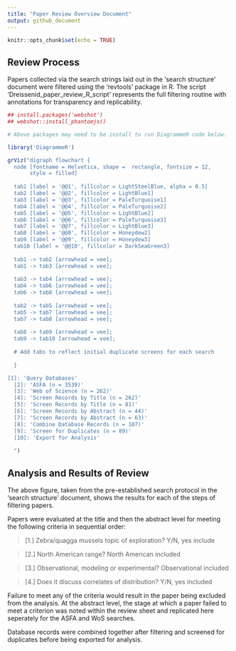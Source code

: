 ```yaml
---
title: "Paper Review Overview Document"
output: github_document
---
```


```r
knitr::opts_chunk$set(echo = TRUE)
```

## Review Process

Papers collected via the search strings laid out in the 'search structure' document
were filtered using the 'revtools' package in R. The script 'Dreissenid_paper_review_R_script'
represents the full filtering routine with annotations for transparency and replicability.


```r
## install.packages('webshot')
## webshot::install_phantomjs()

# Above packages may need to be install to run DiagrammeR code below.

library('DiagrammeR')

grViz("digraph flowchart {
  node [fontname = Helvetica, shape =  rectangle, fontsize = 12, 
       style = filled]
 
  tab1 [label = '@@1', fillcolor = LightSteelBlue, alpha = 0.5]
  tab2 [label = '@@2', fillcolor = LightBlue1]
  tab3 [label = '@@3', fillcolor = PaleTurquoise1]
  tab4 [label = '@@4', fillcolor = PaleTurquoise2]
  tab5 [label = '@@5', fillcolor = LightBlue2]
  tab6 [label = '@@6', fillcolor = PaleTurquoise3]
  tab7 [label = '@@7', fillcolor = LightBlue3]
  tab8 [label = '@@8', fillcolor = Honeydew2]
  tab9 [label = '@@9', fillcolor = Honeydew3]
  tab10 [label = '@@10', fillcolor = DarkSeaGreen3]
  
  tab1 -> tab2 [arrowhead = vee];
  tab1 -> tab3 [arrowhead = vee];
  
  tab3 -> tab4 [arrowhead = vee];
  tab4 -> tab6 [arrowhead = vee];
  tab6 -> tab8 [arrowhead = vee];
  
  tab2 -> tab5 [arrowhead = vee];
  tab5 -> tab7 [arrowhead = vee];
  tab7 -> tab8 [arrowhead = vee];
  
  tab8 -> tab9 [arrowhead = vee];
  tab9 -> tab10 [arrowhead = vee];
  
  # Add tabs to reflect initial duplicate screens for each search
  
  }

[1]: 'Query Databases'
  [2]: 'ASFA (n = 3539)'
  [3]: 'Web of Science (n = 262)'
  [4]: 'Screen Records by Title (n = 262)'
  [5]: 'Screen Records by Title (n = 81)'
  [6]: 'Screen Records by Abstract (n = 44)'
  [7]: 'Screen Records by Abstract (n = 63)'
  [8]: 'Combine Database Records (n = 107)'
  [9]: 'Screen for Duplicates (n = 89)'
  [10]: 'Export for Analysis'
  
  ")
```
## Analysis and Results of Review

The above figure, taken from the pre-established search protocol in the 'search
structure' document, shows the results for each of the steps of filtering papers.

Papers were evaluated at the title and then the abstract level for meeting the following
criteria in sequential order:

> [1.] Zebra/quagga mussels topic of exploration?     Y/N, yes include

> [2.] North American range?                          North American included

> [3.] Observational, modeling or experimental?       Observational included

> [4.] Does it discuss correlates of distribution?    Y/N, yes included

Failure to meet any of the criteria would result in the paper being excluded from the analysis.
At the abstract level, the stage at which a paper failed to meet a criterion was noted within the 
review sheet and replicated here seperately for the ASFA and WoS searches.

Database records were combined together after filtering and screened for duplicates before being 
exported for analysis. 